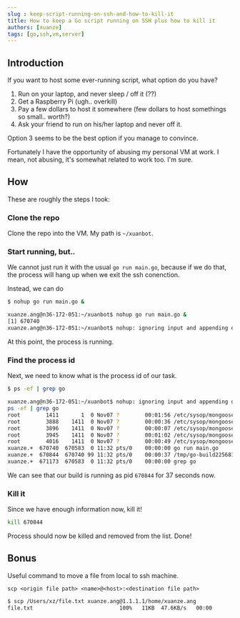 ```yaml
---
slug : keep-script-running-on-ssh-and-how-to-kill-it
title: How to keep a Go script running on SSH plus how to kill it
authors: [xuanze]
tags: [go,ssh,vm,server]
---
```


## Introduction

If you want to host some ever-running script, what option do you have?

1. Run on your laptop, and never sleep / off it (??)
2. Get a Raspberry Pi (ugh.. overkill)
2. Pay a few dollars to host it somewhere (few dollars to host somethings so small.. worth?)
3. Ask your friend to run on his/her laptop and never off it.

Option 3 seems to be the best option if you manage to convince.

Fortunately I have the opportunity of abusing my personal VM at work. 
I mean, not abusing, it's somewhat related to work too. I'm sure.

<!--truncate-->

## How

These are roughly the steps I took:

### Clone the repo
Clone the repo into the VM. My path is `~/xuanbot`.

### Start running, but..
We cannot just run it with the usual `go run main.go`, because if we do that, the process will hang up when we exit the ssh conenction.

Instead, we can do

```bash
$ nohup go run main.go &

xuanze.ang@n36-172-051:~/xuanbot$ nohup go run main.go &
[1] 670740
xuanze.ang@n36-172-051:~/xuanbot$ nohup: ignoring input and appending output to 'nohup.out'
```

At this point, the process is running.

### Find the process id
Next, we need to know what is the process id of our task.

```bash
$ ps -ef | grep go

xuanze.ang@n36-172-051:~/xuanbot$ nohup: ignoring input and appending output to 'nohup.out'
ps -ef | grep go
root        1411       1  0 Nov07 ?        00:01:56 /etc/sysop/mongoosev3-agent/mongoosev3-agent
root        3888    1411  0 Nov07 ?        00:00:36 /etc/sysop/mongoosev3-agent/plugin/driver/driver
root        3896    1411  0 Nov07 ?        00:00:07 /etc/sysop/mongoosev3-agent/plugin/journal_watcher/journal_watcher
root        3945    1411  0 Nov07 ?        00:01:02 /etc/sysop/mongoosev3-agent/plugin/collector/collector
root        4016    1411  0 Nov07 ?        00:00:49 /etc/sysop/mongoosev3-agent/plugin/baseline/baseline
xuanze.+  670740  670583  0 11:32 pts/0    00:00:00 go run main.go
xuanze.+  670844  670740 99 11:32 pts/0    00:00:37 /tmp/go-build2256816827/b001/exe/main
xuanze.+  671173  670583  0 11:32 pts/0    00:00:00 grep go
```

We can see that our build is running as pid `670844` for 37 seconds now.

### Kill it
Since we have enough information now, kill it!
```bash
kill 670844
```

Process should now be killed and removed from the list. Done!

## Bonus
Useful command to move a file from local to ssh machine.

`scp <origin file path> <name>@<host>:<destination file path>`


```bash
$ scp /Users/xz/file.txt xuanze.ang@1.1.1.1/home/xuanze.ang
file.txt                           100%   11KB  47.6KB/s   00:00
```